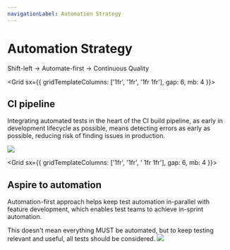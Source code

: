 ```yaml
---
navigationLabel: Automation Strategy
---
```


# Automation Strategy

<Message variant='secondary' mb={4}>
Shift-left -> Automate-first -> Continuous Quality
</Message>

<Grid  sx={{ gridTemplateColumns: ['1fr', '1fr', '1fr 1fr'], gap: 6, mb: 4 }}>  
<Box>

## CI pipeline

Integrating automated tests in the heart of the CI build pipeline, as early in development lifecycle as possible, means detecting errors as early as possible, reducing risk of finding issues in production.

</Box>
<Box>
<Image src="https://raw.githubusercontent.com/jaffamonkey/gatsby-theme-terminal/main/static/images/continuous.png" />
</Box>
</Grid> 

<Grid  sx={{ gridTemplateColumns: ['1fr', '1fr', '  1fr 1fr'], gap: 6, mb: 4 }}>  
<Box>

## Aspire to automation

Automation-first approach helps keep test automation in-parallel with feature development, which enables test teams to achieve in-sprint automation.

This doesn't mean everything MUST be automated, but to keep testing relevant and useful, all tests should be considered.
</Box>
<Box>
<Image src="https://raw.githubusercontent.com/jaffamonkey/gatsby-theme-terminal/main/static/images/testfirst.png" />
</Box>
</Grid>